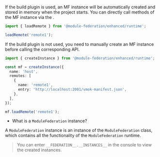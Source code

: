 If the build plugin is used, an MF instance will be automatically created and stored in memory when the project starts. You can directly call methods of the MF instance via the .

```ts
import { loadRemote } from '@module-federation/enhanced/runtime';

loadRemote('remote1');
```

If the build plugin is not used, you need to manually create an MF instance before calling the corresponding API.

```ts
import { createInstance } from '@module-federation/enhanced/runtime';

const mf = createInstance({
  name: 'host',
  remotes: [
    {
      name: 'remote1',
      entry: 'http://localhost:2001/vmok-manifest.json',
    },
  ],
});

mf.loadRemote('remote1');
```

- What is a `ModuleFederation` instance?

A `ModuleFederation` instance is an instance of the `ModuleFederation` class, which contains all the functionality of the `ModuleFederation` runtime.

> You can enter `__FEDERATION__.__INSTANCES__` in the console to view the created instances.
